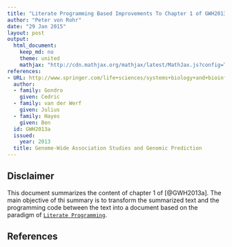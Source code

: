 ```yaml
---
title: "Literate Programming Based Improvements To Chapter 1 of GWH2013a"
author: "Peter von Rohr"
date: "29 Jan 2015"
layout: post
output:
  html_document:
    keep_md: no
    theme: united
    mathjax: "http://cdn.mathjax.org/mathjax/latest/MathJax.js?config=TeX-AMS-MML_HTMLorMML"
references:
- URL: http://www.springer.com/life+sciences/systems+biology+and+bioinformatics/book/978-1-62703-446-3
  author:
  - family: Gondro
    given: Cedric
  - family: van der Werf
    given: Julius
  - family: Hayes
    given: Ben
  id: GWH2013a
  issued:
    year: 2013
  title: Genome-Wide Association Studies and Genomic Prediction
---
```


## Disclaimer
This document summarizes the content of chapter 1 of [@GWH2013a]. The main objective of thi summary is to transform the summarized text and the programming code between the text into a document based on the paradigm of [`Literate Programming`](http://en.wikipedia.org/wiki/Literate_programming). 

## References
